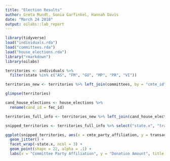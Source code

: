 ```yaml
---
title: "Election Results"
author: Greta Mundt, Sonia Garfinkel, Hannah Davis
date: "March 24 2018"
output: oilabs::lab_report 
--- 
```


```r
library(tidyverse)
load("individuals.rda")
load("committees.rda")
load("house_elections.rda")
library("rmarkdown")
library(oilabs)
```

```r
territories <- individuals %>% 
  filter(state %in% c("AS", "FM", "GU", "MP", "PR", "VI"))
```

```r
territories_new <- territories %>% left_join(committees, by = "cmte_id")

glimpse(territories)
```
```r
cand_house_elections <- house_elections %>% 
  rename(cand_id = fec_id)

territories_full_info <- territories_new %>% left_join(cand_house_elections, by = "cand_id")
```

```r
snipped_territories <- territories_full_info %>% select("state.x", "transaction_amt", "cmte_party_affiliation", "ge_winner") %>% na.omit(snipped_territories)
```

```r

ggplot(snipped_territories, aes(x = cmte_party_affiliation, y = transaction_amt, color = ge_winner)) +
  geom_jitter() +
  facet_wrap(~state.x, ncol = 3) +
  geom_point(shape = 22, alpha = .1) +
  labs(x = "Committee Party Affiliation", y = "Donation Amount", title = "Election Results Based on Territorial Donations", subtitle = "Impact of Donations from Territorial Sources on Candidate Success in Federal Elections") 
  

```




